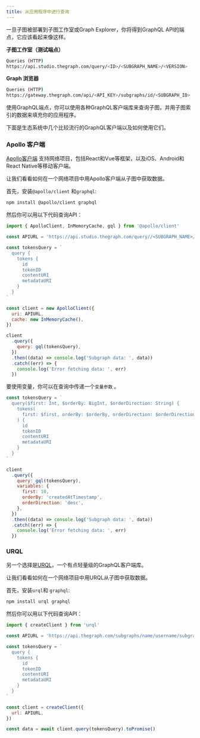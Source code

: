 ```yaml
---
title: 从应用程序中进行查询
---
```


一旦子图被部署到子图工作室或Graph Explorer，你将得到GraphQL API的端点，它应该看起来像这样。

**子图工作室（测试端点）**

```sh
Queries (HTTP)
https://api.studio.thegraph.com/query/<ID>/<SUBGRAPH_NAME>/<VERSION>
```

**Graph 浏览器**

```sh
Queries (HTTP)
https://gateway.thegraph.com/api/<API_KEY>/subgraphs/id/<SUBGRAPH_ID>
```

使用GraphQL端点，你可以使用各种GraphQL客户端库来查询子图，并用子图索引的数据来填充你的应用程序。

下面是生态系统中几个比较流行的GraphQL客户端以及如何使用它们。

### Apollo 客户端

[Apollo客户端](https://www.apollographql.com/docs/) 支持网络项目，包括React和Vue等框架，以及iOS、Android和React Native等移动客户端。

让我们看看如何在一个网络项目中用Apollo客户端从子图中获取数据。

首先，安装`@apollo/client` 和`graphql`:

```sh
npm install @apollo/client graphql
```

然后你可以用以下代码查询API：

```javascript
import { ApolloClient, InMemoryCache, gql } from '@apollo/client'

const APIURL = 'https://api.studio.thegraph.com/query//<SUBGRAPH_NAME>/'

const tokensQuery = `
  query {
    tokens {
      id
      tokenID
      contentURI
      metadataURI
    }
  }
`

const client = new ApolloClient({
  uri: APIURL,
  cache: new InMemoryCache(),
})

client
  .query({
    query: gql(tokensQuery),
  })
  .then((data) => console.log('Subgraph data: ', data))
  .catch((err) => {
    console.log('Error fetching data: ', err)
  })
```

要使用变量，你可以在查询中传递一个`变量参数` 。

```javascript
const tokensQuery = `
  query($first: Int, $orderBy: BigInt, $orderDirection: String) {
    tokens(
      first: $first, orderBy: $orderBy, orderDirection: $orderDirection
    ) {
      id
      tokenID
      contentURI
      metadataURI
    }
  }
`

client
  .query({
    query: gql(tokensQuery),
    variables: {
      first: 10,
      orderBy: 'createdAtTimestamp',
      orderDirection: 'desc',
    },
  })
  .then((data) => console.log('Subgraph data: ', data))
  .catch((err) => {
    console.log('Error fetching data: ', err)
  })
```

### URQL

另一个选择是[URQL](https://formidable.com/open-source/urql/)，一个有点轻量级的GraphQL客户端库。

让我们看看如何在一个网络项目中用URQL从子图中获取数据。

首先，安装`urql`和 `graphql`:

```sh
npm install urql graphql
```

然后你可以用以下代码查询API：

```javascript
import { createClient } from 'urql'

const APIURL = 'https://api.thegraph.com/subgraphs/name/username/subgraphname'

const tokensQuery = `
  query {
    tokens {
      id
      tokenID
      contentURI
      metadataURI
    }
  }
`

const client = createClient({
  url: APIURL,
})

const data = await client.query(tokensQuery).toPromise()
```
